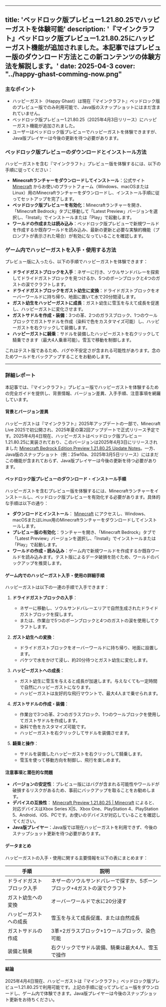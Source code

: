 
---
title: 'ベッドロック版プレビュー1.21.80.25でハッピーガストを体験可能'
description: '『マインクラフト』ベッドロック版プレビュー1.21.80.25にハッピーガスト機能が追加されました。本記事ではプレビュー版のダウンロード方法とこの新コンテンツの体験方法を解説します。'
date: 2025-04-3
cover: "../happy-ghast-comming-now.png"
---

### 主なポイント
- ハッピーガスト（Happy Ghast）は現在『マインクラフト』ベッドロック版のプレビュー版でのみ利用可能で、Java版のスナップショットにはまだ含まれていません。
- ベッドロック版プレビュー1.21.80.25（2025年4月3日リリース）にハッピーガスト機能が追加されました。
- ユーザーはベッドロック版プレビューでハッピーガストを体験できますが、Java版プレイヤーは今後の更新を待つ必要があります。

### ベッドロック版プレビューのダウンロードとインストール方法
ハッピーガストを含む『マインクラフト』プレビュー版を体験するには、以下の手順に従ってください：
- **Minecraftランチャーをダウンロードしてインストール**：公式サイト [Minecraft](https://www.minecraft.net/en-us/get-minecraft) からお使いのプラットフォーム（Windows、macOSまたはLinux）用のMinecraftランチャーをダウンロードし、インストール手順に従ってセットアップを完了します。
- **ベッドロック版プレビューを有効化**：Minecraftランチャーを開き、「Minecraft Bedrock」タブに移動して「Latest Preview」バージョンを選択し、「Install」でインストールまたは「Play」で起動します。
- **ワールドの作成または読み込み**：ベッドロック版プレビューで新規ワールドを作成するか既存ワールドを読み込み、最新の更新と必要な実験的機能（プロンプトが表示された場合）が有効になっていることを確認します。

### ゲーム内でハッピーガストを入手・使用する方法
プレビュー版に入ったら、以下の手順でハッピーガストを体験できます：
- **ドライドガストブロックを入手**：ネザーに行き、ソウルサンドバレーを探索してドライドガストブロックを見つけるか、5つのボーンブロックと4つのガストの涙でクラフトします。
- **ドライドガストブロックをガスト幼生に変換**：ドライドガストブロックをオーバーワールドに持ち帰り、地面に置いて水で20分間浸します。
- **ガスト幼生をハッピーガストに成長**：ガスト幼生に雪玉を与えて成長を促進し、ハッピーガストに変化させます。
- **ガストサドルを作成・装備**：3つの革、2つのガラスブロック、1つのウールブロックでガストサドルを作成（染料で色をカスタマイズ可能）し、ハッピーガストを右クリックして装備します。
- **ハッピーガストに騎乗**：サドルを装備したハッピーガストを右クリックして騎乗できます（最大4人乗車可能）。雪玉で移動を制御します。

これはテスト版であるため、バグや不安定さが含まれる可能性があります。念のためワールドをバックアップすることをお勧めします。

---

### 詳細レポート
本記事では、『マインクラフト』プレビュー版でハッピーガストを体験するための完全ガイドを提供し、背景情報、バージョン差異、入手手順、注意事項を網羅しています。

#### 背景とバージョン差異
ハッピーガストは『マインクラフト』2025年アップデートの一部で、Minecraft Live 2025で初公開され、2025年夏の第2回アップデートで正式リリース予定です。2025年4月4日現在、ハッピーガストはベッドロック版プレビュー1.21.80.25に実装されており、このバージョンは2025年4月3日にリリースされました [Minecraft Bedrock Edition Preview 1.21.80.25 Update Notes](https://www.minecraft.net/en-us/article/minecraft-bedrock-1-21-80-25)。一方、Java版のスナップショット（例：25w10a、2025年3月5日リリース）にはまだこの機能が含まれておらず、Java版プレイヤーは今後の更新を待つ必要があります。

#### ベッドロック版プレビューのダウンロード・インストール手順
ハッピーガストを含むプレビュー版を体験するには、Minecraftランチャーをインストールし、ベッドロック版プレビューを有効化する必要があります。具体的な手順は以下の通り：
- **ダウンロードとインストール**： [Minecraft](https://www.minecraft.net/en-us/get-minecraft) にアクセスし、Windows、macOSまたはLinux用のMinecraftランチャーをダウンロードしてインストールします。
- **プレビュー版の有効化**：ランチャーを開き、「Minecraft Bedrock」タブで「Latest Preview」バージョンを選択し、「Install」でインストールまたは「Play」で起動します。
- **ワールドの作成・読み込み**：ゲーム内で新規ワールドを作成するか既存ワールドを読み込みます。テスト版によるデータ破損を防ぐため、ワールドのバックアップを推奨します。

#### ゲーム内でのハッピーガスト入手・使用の詳細手順
ハッピーガストは以下の一連の手順で入手できます：
1. **ドライドガストブロックの入手**：
    - ネザーに移動し、ソウルサンドバレーエリアで自然生成されたドライドガストブロックを探します。
    - または、作業台で5つのボーンブロックと4つのガストの涙を使用してクラフトします。

2. **ガスト幼生への変換**：
    - ドライドガストブロックをオーバーワールドに持ち帰り、地面に設置します。
    - バケツで水をかけて浸し、約20分待つとガスト幼生に変化します。

3. **ハッピーガストへの成長**：
    - ガスト幼生に雪玉を与えると成長が加速します。与えなくても一定時間で自然にハッピーガストになります。
    - ハッピーガストは友好的な飛行マウントで、最大4人まで乗せられます。

4. **ガストサドルの作成・装備**：
    - 作業台で3つの革、2つのガラスブロック、1つのウールブロックを使用してガストサドルを作成します。
    - 染料で色をカスタマイズ可能です。
    - ハッピーガストを右クリックしてサドルを装備させます。

5. **騎乗と操作**：
    - サドルを装備したハッピーガストを右クリックして騎乗します。
    - 雪玉を使って移動方向を制御し、飛行を楽しめます。

#### 注意事項と潜在的な問題
- **バージョンの安定性**：プレビュー版にはバグが含まれる可能性やワールドが破損するリスクがあるため、事前にバックアップを取ることをお勧めします。
- **デバイスの互換性**： [Minecraft Preview 1.21.80.25 | Minecraft](https://www.minecraft.net/en-us/article/minecraft-preview-1-21-80-24) によると、対応デバイスはXbox Series X|S、Xbox One、PlayStation 4、PlayStation 5、Android、iOS、PCです。お使いのデバイスが対応していることを確認してください。
- **Java版プレイヤー**：Java版では現在ハッピーガストを利用できず、今後のスナップショット更新を待つ必要があります。

#### データまとめ
ハッピーガストの入手・使用に関する主要情報を以下の表にまとめます：

| **手順**               | **説明**                                                                 |
|-----------------------|-------------------------------------------------------------------------|
| ドライドガストブロック入手 | ネザーのソウルサンドバレーで探すか、5ボーンブロック+4ガストの涙でクラフト       |
| ガスト幼生への変換       | オーバーワールドで水に20分浸す                                              |
| ハッピーガストへの成長   | 雪玉を与えて成長促進、または自然成長                                        |
| ガストサドルの作成       | 3革+2ガラスブロック+1ウールブロック、染色可能                                |
| 装備と騎乗             | 右クリックでサドル装備、騎乗は最大4人、雪玉で操作                           |

#### 結論
2025年4月4日現在、ハッピーガストは『マインクラフト』ベッドロック版プレビュー1.21.80.25で利用可能です。上記の手順に従ってプレビュー版をダウンロードし、ゲーム内で体験できます。Java版プレイヤーは今後のスナップショット更新をお待ちください。
